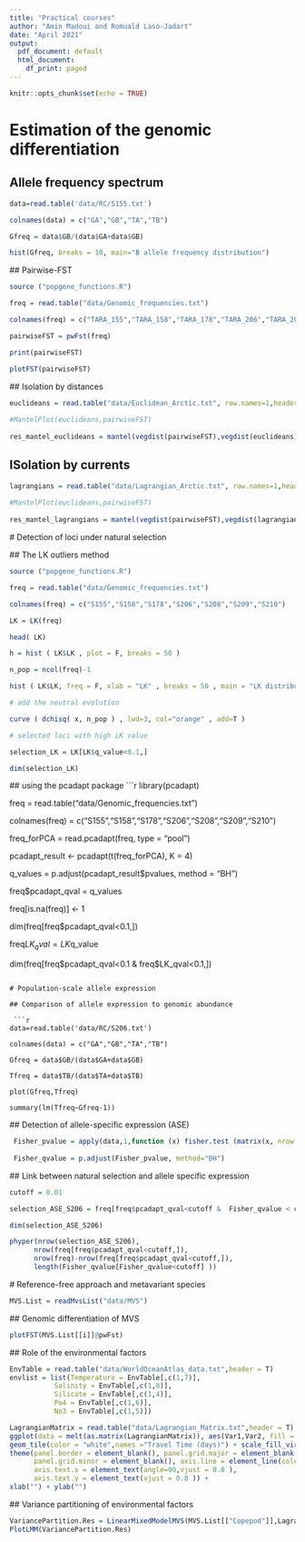 ```yaml
---
title: "Practical courses"
author: "Amin Madoui and Romuald Laso-Jadart"
date: "April 2021"
output:
  pdf_document: default
  html_document:
    df_print: paged
---
```


```r
knitr::opts_chunk$set(echo = TRUE)
```

#   Estimation of the genomic differentiation
##    Allele frequency spectrum

 ```r
 data=read.table('data/RC/S155.txt') 
 
 colnames(data) = c("GA","GB","TA","TB") 
 
 Gfreq = data$GB/(data$GA+data$GB)  
 
 hist(Gfreq, breaks = 10, main="B allele frequency distribution")  
 ```
 
 ##  Pairwise-FST
 
 ```r
source ("popgene_functions.R")  
 
freq = read.table("data/Genomic_frequencies.txt")  

colnames(freq) = c("TARA_155","TARA_158","TARA_178","TARA_206","TARA_208","TARA_209","TARA_210")  

pairwiseFST = pwFst(freq)  

print(pairwiseFST)  
 
plotFST(pairwiseFST)  
 ```
 
 ## Isolation by distances
 
```r
euclideans = read.table("data/Euclidean_Arctic.txt", row.names=1,header = TRUE)
 
#MantelPlot(euclideans,pairwiseFST)
 
res_mantel_euclideans = mantel(vegdist(pairwiseFST),vegdist(euclideans))

```

## ISolation by currents

```r
lagrangians = read.table("data/Lagrangian_Arctic.txt", row.names=1,header = TRUE)
 
#MantelPlot(euclideans,pairwiseFST)
 
res_mantel_lagrangians = mantel(vegdist(pairwiseFST),vegdist(lagrangians))

```
  
 # Detection of loci under natural selection
 
 ## The LK outliers method 
 
  ```r
source ("popgene_functions.R")  
 
freq = read.table("data/Genomic_frequencies.txt")  

colnames(freq) = c("S155","S158","S178","S206","S208","S209","S210")  

LK = LK(freq)  

head( LK)  

h = hist ( LK$LK , plot = F, breaks = 50 )  

n_pop = ncol(freq)-1  

hist ( LK$LK, freq = F, xlab = "LK" , breaks = 50 , main = "LK distribution")  

# add the neutral evolution  

curve ( dchisq( x, n_pop ) , lwd=3, col="orange" , add=T )  

# selected loci with high LK value 

selection_LK = LK[LK$q_value<0.1,]  

dim(selection_LK)  
 ```
 
 ## using the pcadapt package
 ```r
library(pcadapt)
 
freq = read.table("data/Genomic_frequencies.txt")  

colnames(freq) = c("S155","S158","S178","S206","S208","S209","S210")  

freq_forPCA = read.pcadapt(freq, type = "pool")

pcadapt_result <- pcadapt(t(freq_forPCA), K = 4)

q_values = p.adjust(pcadapt_result$pvalues, method = "BH")

freq$pcadapt_qval = q_values

freq[is.na(freq)] <- 1

dim(freq[freq$pcadapt_qval<0.1,])

freq$LK_qval = LK$q_value

dim(freq[freq$pcadapt_qval<0.1 & freq$LK_qval<0.1,])

 ```
 
 # Population-scale allele expression  
 
 ## Comparison of allele expression to genomic abundance
 
  ```r
 data=read.table('data/RC/S206.txt') 
 
 colnames(data) = c("GA","GB","TA","TB")  
 
 Gfreq = data$GB/(data$GA+data$GB)  
 
 Tfreq = data$TB/(data$TA+data$TB) 
 
 plot(Gfreq,Tfreq)  
 
 summary(lm(Tfreq~Gfreq-1))  
 ```
 
 ## Detection of allele-specific expression (ASE)
 
 ```r
  Fisher_pvalue = apply(data,1,function (x) fisher.test (matrix(x, nrow = 2))$p.value) 
  
  Fisher_qvalue = p.adjust(Fisher_pvalue, method="BH")  
 ```
 
 ## Link between natural selection and allele specific expression
 
  ```r
  cutoff = 0.01
  
  selection_ASE_S206 = freq[freq$pcadapt_qval<cutoff &  Fisher_qvalue < cutoff,]   
  
  dim(selection_ASE_S206)
  
  phyper(nrow(selection_ASE_S206),   
        nrow(freq[freq$pcadapt_qval<cutoff,]),  
        nrow(freq)-nrow(freq[freq$pcadapt_qval<cutoff,]),  
        length(Fisher_qvalue[Fisher_qvalue<cutoff] ))  
  
 ```
 
 # Reference-free approach and metavariant species
 
  ```r
  
 MVS.List = readMvsList("data/MVS")
  
  ```
 ## Genomic differentiation of MVS
 
   ```r
  
  plotFST(MVS.List[[i]]@pwFst)
  
  ```
 
 ## Role of the environmental factors
 
  ```r
EnvTable = read.table("data/WorldOceanAtlas_data.txt",header = T)
envlist = list(Temperature = EnvTable[,c(1,7)],
             Salinity = EnvTable[,c(1,8)],
             Silicate = EnvTable[,c(1,4)],
             Po4 = EnvTable[,c(1,6)], 
             No3 = EnvTable[,c(1,5)])

LagrangianMatrix = read.table("data/Lagrangian_Matrix.txt",header = T)
ggplot(data = melt(as.matrix(LagrangianMatrix)), aes(Var1,Var2, fill = value)) + 
  geom_tile(color = "white",names ="Travel Time (days)") + scale_fill_viridis() + 
  theme(panel.border = element_blank(), panel.grid.major = element_blank(),
        panel.grid.minor = element_blank(), axis.line = element_line(colour = "black"),
        axis.text.x = element_text(angle=90,vjust = 0.8 ), 
        axis.text.y = element_text(vjust = 0.8 )) +
  xlab("") + ylab("")
 
  ```
  
 ## Variance partitioning of environmental factors
 
   ```r
   
VariancePartition.Res = LinearMixedModelMVS(MVS.List[["Copepod"]],LagrangianMatrix,envlist)
PlotLMM(VariancePartition.Res) 

  ```
